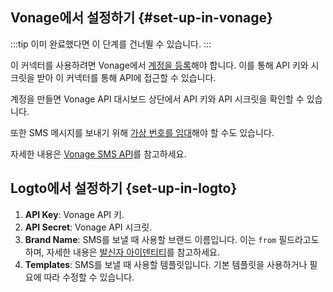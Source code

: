 ## Vonage에서 설정하기 \{#set-up-in-vonage}

:::tip
이미 완료했다면 이 단계를 건너뛸 수 있습니다.
:::

이 커넥터를 사용하려면 Vonage에서 [계정을 등록](https://developer.vonage.com/en/account/guides/dashboard-management#create-and-configure-a-vonage-account)해야 합니다. 이를 통해 API 키와 시크릿을 받아 이 커넥터를 통해 API에 접근할 수 있습니다.

계정을 만들면 Vonage API 대시보드 상단에서 API 키와 API 시크릿을 확인할 수 있습니다.

또한 SMS 메시지를 보내기 위해 [가상 번호를 임대](https://developer.vonage.com/en/numbers/guides/number-management#rent-a-virtual-number)해야 할 수도 있습니다.

자세한 내용은 [Vonage SMS API](https://developer.vonage.com/en/messaging/sms/overview)를 참고하세요.

## Logto에서 설정하기 \{set-up-in-logto}

1. **API Key**: Vonage API 키.
2. **API Secret**: Vonage API 시크릿.
3. **Brand Name**: SMS를 보낼 때 사용할 브랜드 이름입니다. 이는 `from` 필드라고도 하며, 자세한 내용은 [발신자 아이덴티티](https://developer.vonage.com/en/messaging/sms/guides/custom-sender-id)를 참고하세요.
4. **Templates**: SMS를 보낼 때 사용할 템플릿입니다. 기본 템플릿을 사용하거나 필요에 따라 수정할 수 있습니다.
